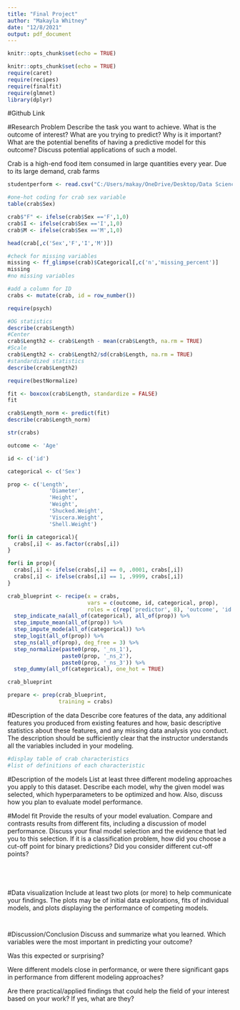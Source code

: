 ```yaml
---
title: "Final Project"
author: "Makayla Whitney"
date: "12/8/2021"
output: pdf_document
---
```


```r
knitr::opts_chunk$set(echo = TRUE)
```


```r
knitr::opts_chunk$set(echo = TRUE)
require(caret)
require(recipes)
require(finalfit)
require(glmnet)
library(dplyr)
```
#Github Link



#Research Problem
Describe the task you want to achieve. What is the outcome of interest? What are you trying to predict? Why is it important? What are the potential benefits of having a predictive model for this outcome? Discuss potential applications of such a model.

Crab is a high-end food item consumed in large quantities every year. Due to its large demand, crab farms 

```r
studentperform <- read.csv("C:/Users/makay/OneDrive/Desktop/Data Science/Machine Learning/654finalproject/data/studentdata.csv",header=TRUE)

```

```r
#one-hot coding for crab sex variable
table(crab$Sex)

crab$"F" <- ifelse(crab$Sex =='F',1,0)
crab$I <- ifelse(crab$Sex =='I',1,0)
crab$M <- ifelse(crab$Sex =='M',1,0)

head(crab[,c('Sex','F','I','M')])

#check for missing variables
missing <- ff_glimpse(crab)$Categorical[,c('n','missing_percent')]
missing
#no missing variables 

#add a column for ID
crabs <- mutate(crab, id = row_number())

```

```r

require(psych)

#OG statistics
describe(crab$Length)
#Center
crab$Length2 <- crab$Length - mean(crab$Length, na.rm = TRUE)
#Scale
crab$Length2 <- crab$Length2/sd(crab$Length, na.rm = TRUE)
#standardized statistics
describe(crab$Length2)

require(bestNormalize)

fit <- boxcox(crab$Length, standardize = FALSE)
fit

crab$Length_norm <- predict(fit)
describe(crab$Length_norm)

```


```r
str(crabs)

outcome <- 'Age'

id <- c('id')

categorical <- c('Sex')

prop <- c('Length',
             'Diameter',
             'Height',
             'Weight',
             'Shucked.Weight',
             'Viscera.Weight',
             'Shell.Weight')

for(i in categorical){
  crabs[,i] <- as.factor(crabs[,i])
}

for(i in prop){
  crabs[,i] <- ifelse(crabs[,i] == 0, .0001, crabs[,i])
  crabs[,i] <- ifelse(crabs[,i] == 1, .9999, crabs[,i])
}

crab_blueprint <- recipe(x = crabs,
                         vars = c(outcome, id, categorical, prop),
                         roles = c(rep('predictor', 8), 'outcome', 'id')) %>%
  step_indicate_na(all_of(categorical), all_of(prop)) %>%
  step_impute_mean(all_of(prop)) %>%
  step_impute_mode(all_of(categorical)) %>%
  step_logit(all_of(prop)) %>%
  step_ns(all_of(prop), deg_free = 3) %>%
  step_normalize(paste0(prop, '_ns_1'),
                 paste0(prop, '_ns_2'),
                 paste0(prop, '_ns_3')) %>%
  step_dummy(all_of(categorical), one_hot = TRUE)

crab_blueprint

prepare <- prep(crab_blueprint, 
                training = crabs)

```

#Description of the data
Describe core features of the data, any additional features you produced from existing features and how, basic descriptive statistics about these features, and any missing data analysis you conduct. The description should be sufficiently clear that the instructor understands all the variables included in your modeling.
```r
#display table of crab characteristics
#list of definitions of each characteristic

```
#Description of the models
List at least three different modeling approaches you apply to this dataset. Describe each model, why the given model was selected, which hyperparameters to be optimized and how. Also, discuss how you plan to evaluate model performance.


#Model fit
Provide the results of your model evaluation. Compare and contrasts results from different fits, including a discussion of model performance. Discuss your final model selection and the evidence that led you to this selection. If it is a classification problem, how did you choose a cut-off point for binary predictions? Did you consider different cut-off points?
```r


```

```r


```

```r


```

```r


```

#Data visualization
Include at least two plots (or more) to help communicate your findings. The plots may be of initial data explorations, fits of individual models, and plots displaying the performance of competing models.
```r


```

```r


```


#Discussion/Conclusion
Discuss and summarize what you learned. 
Which variables were the most important in predicting your outcome? 

Was this expected or surprising? 

Were different models close in performance, or were there significant gaps in performance from different modeling approaches? 

Are there practical/applied findings that could help the field of your interest based on your work? If yes, what are they?
